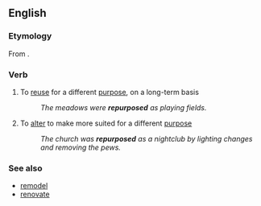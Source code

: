 ==English==

===Etymology===
From {{prefix|re|purpose}}.

===Verb===
{{en-verb|repurpos|es}}

# To [[reuse]] for a different [[purpose]], on a long-term basis
#: ''The meadows were '''repurposed''' as playing fields.''
# To [[alter]] to make more suited for a different [[purpose]]
#: ''The church was '''repurposed''' as a nightclub by lighting changes and removing the pews.''

===See also===
*[[remodel]]
*[[renovate]]